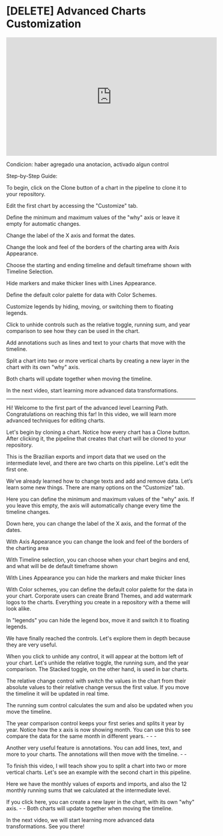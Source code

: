 # [DELETE] Advanced Charts Customization

<iframe width="560" height="315" src="https://www.youtube.com/embed/7IU_o6WGLmI" title="YouTube video player" frameborder="0" allow="accelerometer; autoplay; clipboard-write; encrypted-media; gyroscope; picture-in-picture; web-share" allowfullscreen></iframe>

Condicion: haber agregado una anotacion, activado algun control


Step-by-Step Guide:

To begin, click on the Clone button of a chart in the pipeline to clone it to your repository.

Edit the first chart by accessing the "Customize" tab.

Define the minimum and maximum values of the "why" axis or leave it empty for automatic changes.

Change the label of the X axis and format the dates.

Change the look and feel of the borders of the charting area with Axis Appearance.

Choose the starting and ending timeline and default timeframe shown with Timeline Selection.

Hide markers and make thicker lines with Lines Appearance.

Define the default color palette for data with Color Schemes.

Customize legends by hiding, moving, or switching them to floating legends.

Click to unhide controls such as the relative toggle, running sum, and year comparison to see how they can be used in the chart.

Add annotations such as lines and text to your charts that move with the timeline.

Split a chart into two or more vertical charts by creating a new layer in the chart with its own "why" axis.

Both charts will update together when moving the timeline.

In the next video, start learning more advanced data transformations.

----------------------------------------------------------

Hi! Welcome to the first part of the advanced level Learning Path. Congratulations on reaching this far! In this video, we will learn more advanced techniques for editing charts.

Let's begin by cloning a chart. Notice how every chart has a Clone button. After clicking it, the pipeline that creates that chart will be cloned to your repository. 

This is the Brazilian exports and import data that we used on the intermediate level, and there are two charts on this pipeline.  Let's edit the first one.

We’ve already learned how to change texts and add and remove data. Let’s learn some new things. There are many options on the “Customize” tab.

Here you can define the minimum and maximum values of the "why" axis. If you leave this empty, the axis will automatically change every time the timeline changes.

Down here, you can change the label of the X axis, and the format of the dates.

With Axis Appearance you can change the look and feel of the borders of the charting area

With Timeline selection, you can choose when your chart begins and end, and what will be de default timeframe shown

With Lines Appearance you can hide the markers and make thicker lines

With Color schemes, you can define the default color palette for the data in your chart.  Corporate users can create Brand Themes, and add watermark logos to the charts. Everything you create in a repository with a theme will look alike.

In "legends" you can hide the legend box, move it and switch it to floating legends. 

We have finally reached the controls. Let's explore them in depth because they are very useful.

When you click to unhide any control, it will appear at the bottom left of your chart. Let's unhide the relative toggle, the running sum, and the year comparison.  The Stacked toggle, on the other hand, is used in bar charts.

The relative change control with switch the values in the chart from their absolute values to their relative change versus the first value. If you move the timeline it will be updated in real time.

The running sum control calculates the sum and also be updated when you move the timeline.

The year comparison control keeps your first series and splits it year by year. Notice how the x axis is now showing month. You can use this to see compare the data for the same month in different years. - - - 

Another very useful feature is annotations.  You can add lines, text, and more to your charts. The annotations will then move with the timeline. - - 

To finish this video, I will teach show you to split a chart into two or more vertical charts. Let's see an example with the second chart in this pipeline.

Here we have the monthly values of exports and imports, and also the 12 monthly running sums that we calculated at the intermediate level.

If you click here, you can create a new layer in the chart, with its own "why" axis. - - Both charts will update together when moving the timeline.

In the next video, we will start learning more advanced data transformations. See you there!
